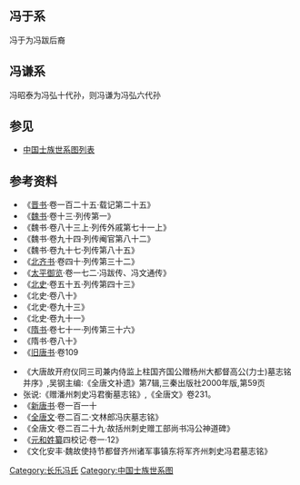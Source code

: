 <center>
{{chart/start|style=font: 80% sans-serif;width:intrinsic;width:-moz-max-content;width:-webkit-max-content;width:max-content;}}
{{chart | | | | | | | | | | | | | | | | | | | | | | | | | | | | | | | | | He |He=燕元帝<br>[[冯和|冯和]]}}
{{chart | | | | | | | | | | | | | | | | | | | | | | | | | | | | | | | | | |!| }}
{{chart | | | | | | | | | | | | | | | | | | | | | | | | | | | | | | | | | An |An=燕宣帝<br>[[冯安|冯安]]}}
{{chart | | | | | | | | | |,|-|-|-|-|-|-|-|v|-|-|-|-|-|-|-|v|-|-|-|-|-|-|-|(}}
{{chart | | | | | | | | | Ba | | | | | | Fs | | | | | | Pi | | | | | | Ho |Ba=燕文成帝<br>[[冯跋|冯跋]]|Fs=辽西公<br>[[冯素弗|冯素弗]]|Pi=常山公<br>[[冯丕|冯丕]]|Ho=燕昭成帝<br>[[冯弘|冯弘]]}}
{{chart | |,|-|-|-|v|-|-|-|+|-|-|-|.| | | | | | | | | | | | | | | |,|-|-|-|+|-|-|-|v|-|-|-|v|-|-|-|.}}
{{chart | Yo | | Yi | | Sj | | Ll | | | | | | | | | | | | | | Ch | | La | | Mi | | Zz | | Wr | |Yo=[[冯永|冯永]]|Yi=[[冯翼|冯翼]]|Sj=[[冯受居|冯受居]]|Ll=[[乐浪公主_(北燕)|乐浪公主]]|Ch=辽西王<br>[[冯崇|冯崇]]|La=燕宣王<br>[[冯朗|冯朗]]|Mi=乐陵公<br>[[馮邈|馮邈]]|Zz=[[冯左昭仪_(魏太武帝)|冯左昭仪]]|Wr=[[冯王仁|冯王仁]]}}
{{chart | | | | | | | | | | | | | | | | | | | | | | | | | | | | | | | | | |)|-|-|-|v|-|-|-|v|-|-|-|-|-|-|-|-|-|-|-|-|-|-|-|-|-|-|-|-|-|-|-|-|-|-|-|-|-|-|-|.| }}
{{chart | | | | | | | | | | | | | | | | | | | | | | | | | | | | | | | | | Xi | | Mz | | Wm | | | | | | | | | | | | | | | | | | | | | | | | | | | | | | Mo |Xi=扶风武公<br>[[冯熙|冯熙]]|Mz=[[穆真|穆真]]妻|Wm=[[文成文明皇后|文成文明皇后]]|Mo=□}}
{{chart | | | | | |,|-|-|-|v|-|-|-|v|-|-|-|v|-|-|-|v|-|-|-|v|-|-|-|v|-|-|-|+|-|-|-|v|-|-|-|v|-|-|-|v|-|-|-|v|-|-|-|v|-|-|-|v|-|-|-|v|-|-|-|v|-|-|-|.| | | |!|}}
{{chart | | | | | Da | | Xi | | Su | | Ji | | Cx | | Fx | | Jx | | Yz | | Yo | | Fe | | Zz | | Ym | | Lh | | Jh | | Yy | | Yh | | Xw | | Yd |Da=长乐元懿公<br>[[冯诞|冯诞]]|Xi=[[冯修|冯修]]|Su=北平侯<br>[[冯夙|冯夙]]|Ji=信都伯<br>[[冯聿|冯聿]]|Cx=[[冯次兴|冯次兴]]|Fx=[[冯辅兴|冯辅兴]]|Jx=[[冯俊兴|冯俊兴]]|Yz=[[元纂_(南平王)|元纂]]妻|Yo=[[孝文幽皇后|孝文幽皇后]]|Fe=[[孝文废皇后|孝文废皇后]]|Zz=[[冯左昭仪_(魏孝文帝)|冯左昭仪]]|Ym=[[元延明|元延明]]妻|Lh=[[冯令华|冯令华]]|Jh=[[冯季华|冯季华]]|Yy=[[元诱|元诱]]妻|Yh=[[元竫|元竫]]妻|Xw=[[元显魏|元显魏]]妻|Yd=[[元端|元端]]妻}}
{{chart | |,|-|-|-|(| | | |)|-|-|-|.| | | |!| | | |!| | | |)|-|-|-|.}}
{{chart | Mu | | Ha | | Hu | | Mo | | Xz | | Yy | | Ls | | Xi |Mu=扶风郡公<br>[[冯穆|冯穆]]|Ha=长乐郡公<br>[[馮顥_(北魏)|冯颢]]|Hu=[[冯会|冯会]]|Mo=□|Xz=[[冯孝纂|冯孝纂]]|Yy=[[元液|元液]]妻|Ls=[[冯灵绍|冯灵绍]]|Xi=[[冯昕|冯昕]]}}

{{chart | |)|-|-|-|.| | | | | | | |!| | | | | | | | | | | |!}}
{{chart | Ji | | Qi | | | | | | Mo | | | | | | | | | | Zc |Ji=扶风郡公<br>[[冯冏|冯冏]]|Qi=[[冯峭|冯峭]]|Mo=□|Zc=昌黎郡公<br>[[冯子琮|冯子琮]]}}
{{chart | | | | | | | | | | | | | |!| | | |,|-|-|-|v|-|-|-|^|-|-|-|v|-|-|-|-|-|-|-|.}}
{{chart | | | | | | | | | | | | | Sl | | Cz | | Cm | | | | | | Cx | | | | | | Cr |Sl=[[冯娑罗|冯娑罗]]|Cz=[[冯慈正|冯慈正]]|Cm=昌黎壮武公<br>[[冯慈明|冯慈明]]|Cx=[[冯慈信|冯慈信]]|Cr=[[冯慈让|冯慈让]]}}
{{chart | | | | | | | | | | | | | |,|-|-|-|v|-|-|-|+|-|-|-|.| | | |!| | | |,|-|-|-|+|-|-|-|.}}
{{chart | | | | | | | | | | | | | Ch | | Cu | | Pe | | Mo | | Lt | | Zo | | Zh | | Ji |Ch=[[冯忱|冯忱]]|Cu=[[冯惇|冯惇]]|Pe=[[冯怦|冯怦]]|Lt=冯灵童|Zo=[[冯摠|冯摠]]|Zh=[[冯掷|冯掷]]|Ji=[[冯捷|冯捷]]|Mo=□}}
{{chart | | | | | | | | | | | | | | | | | | | | | |!| | | |!| | | |!| | | |!| | | | | | | |!}}
{{chart | | | | | | | | | | | | | | | | | | | | | Ji | | Qi | | Yi | | Yc | | | | | | Ys |Ji=[[冯蹇|冯蹇]]|Qi=[[冯庆|冯庆]]|Yi=冯膺|Yc=[[冯元常|冯元常]]|Ys=[[冯元淑|冯元淑]]}}
{{chart | | | | | | | | | | | | | | | | | | | | | |!| | | | | | | |!| | | |!}}
{{chart | | | | | | | | | | | | | | | | | | | | | Yi | | | | | | Xi | | Gs |Yi=[[冯懿|冯懿]]|Xi=冯忻|Gs=[[冯光嗣|冯光嗣]]|=[[冯|冯]]}}
{{chart | | | | | | | | | | | | | | | | | | | | | | | | | |,|-|-|-|(| | | |!}}
{{chart | | | | | | | | | | | | | | | | | | | | | | | | | Zb | | Yf | | Mo |Zb=冯左弼|Yf=冯右辅|Mo=□}}
{{chart | | | | | | | | | | | | | | | | | | | | | | | | | | | | | | | | | |!}}
{{chart | | | | | | | | | | | | | | | | | | | | | | | | | | | | | | | | | Lw |Lw=[[冯令问|冯令问]]}}
{{chart/end}}
</center>

==冯于系==
冯于为冯跋后裔
<center>
{{chart/start|style=font: 80% sans-serif;}}
{{chart | Yu |Yu=[[冯于|冯于]]}}
{{chart | |!| }}
{{chart | Ch |Ch=[[冯长|冯长]]}}
{{chart | |!}}
{{chart | Ca |Ca=[[冯才|冯才]]}}
{{chart | |!}}
{{chart | Qi |Qi=[[冯庆|冯庆]]}}
{{chart/end}}
</center>

==冯谦系==
冯昭泰为冯弘十代孙，则冯谦为冯弘六代孙
<center>
{{chart/start|style=font: 80% sans-serif;}}
{{chart | | | | | Qi |Qi=长山公<br>[[冯谦_(北周)|冯谦]]}}
{{chart | | | | | |!| }}
{{chart | | | | | Sj |Sj=魏国公<br>[[冯世基|冯世基]]}}
{{chart | | | | | |!}}
{{chart | | | | | Ca |Ca=安昌公<br>[[冯长命|冯长命]]}}
{{chart | |,|-|-|-|^|-|-|-|.| |}}
{{chart | Yh | | | | | | Lb |Yh=[[冯义弘|冯义弘]]|Lb=[[冯礼本|冯礼本]]}}
{{chart | |L|~|~|~|~|~|~|7|!}}
{{chart | | | | | | | | | Zt |Zt=安昌公<br>[[冯昭泰|冯昭泰]]}}
{{chart | |,|-|-|-|v|-|-|-|(}}
{{chart | Sz | | Sh | | Sl |Sz=安昌县开国男<br>[[冯绍正|冯绍正]]|Sh=[[冯绍忠|冯绍忠]]|Sl=[[冯绍烈|冯绍烈]]}}
{{chart/end}}
</center>

==参见==
*[[中国士族世系图列表|中国士族世系图列表]]
==参考资料==
*《[[晋书|晋书]]·卷一百二十五·载记第二十五》
*《[[魏书|魏书]]·卷十三·列传第一》
*《魏书·卷八十三上·列传外戚第七十一上》
*《魏书·卷九十四·列传阉官第八十二》
*《魏书·卷九十七·列传第八十五》
*《[[北齐书|北齐书]]·卷四十·列传第三十二》
*《[[太平御览|太平御览]]·卷一七二·冯跋传、冯文通传》
*《[[北史|北史]]·卷五十五·列传第四十三》
*《北史·卷八十》
*《北史·卷九十三》
*《北史·卷九十一》
*《[[隋书|隋书]]·卷七十一·列传第三十六》
*《隋书·卷八十》
*《[[旧唐书|旧唐书]]·卷109

*《大唐故开府仪同三司兼内侍监上柱国齐国公赠杨州大都督高公(力士)墓志铭并序》,吴钢主编:《全唐文补遗》第7辑,三秦出版社2000年版,第59页
*张说:《赠潘州刺史冯君衡墓志铭》,《全唐文》卷231。
*《[[新唐书|新唐书]]·卷一百一十
*《[[全唐文|全唐文]]·卷二百二·文林郎冯庆墓志铭》
*《全唐文·卷二百二十九·故括州刺史赠工部尚书冯公神道碑》
*《[[元和姓纂|元和姓纂]]四校记·卷一·12》
*《文化安丰·魏故使持节都督齐州诸军事镇东将军齐州刺史冯君墓志铭》

{{中国君主世系图}} 

[[Category:长乐冯氏|Category:长乐冯氏]]
[[Category:中国士族世系图|Category:中国士族世系图]]